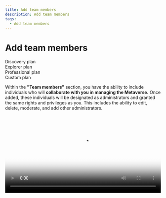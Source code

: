 ```yaml
---
title: Add team members
description: Add team members
tags:
  - Add team members
---
```


# **Add team members**

<div class="flex-row">
  <div class="plan">Discovery plan</div>
  <div class="plan">Explorer plan</div>
  <div class="plan">Professional plan</div>
  <div class="plan">Custom plan</div>
</div>

Within the **"Team members"** section, you have the ability to include individuals who will **collaborate with you in managing the Metaverse.** Once added, these individuals will be designated as administrators and granted the same rights and privileges as you. This includes the ability to edit, delete, moderate, and add other administrators.

<video src="https://storage.gra.cloud.ovh.net/v1/AUTH_e1c99afd0f334238a6e82db242940fff/exhibitions/vods/video-f2340619-2286-4a22-a812-8f472f88f7db/file/1716395763409-comp-41561.43270725725.mp4" playsInline controls width="100%" poster="https://storage.gra.cloud.ovh.net/v1/AUTH_e1c99afd0f334238a6e82db242940fff/exhibitions/vods/f2340619-2286-4a22-a812-8f472f88f7db/thumbnail/1716395762876-comp-64867.41654814232.png" />

To add a member as an administrator, **simply click on "Add new admin,"** enter their email address, and confirm the addition. It's important to note that for someone to assume the admin role, they must already be registered on the Mext platform.

> Recommendations: When adding members to your Metaverse Admin, it is essential to choose individuals whom you trust implicitly to assist you in monitoring activities and managing sensitive information, including visitor lists, partner details, and Metaverse statistics.

> Regularly reviewing the list of Metaverse Admin members is also crucial. Take the time to assess whether all current members are still necessary and actively involved in the management process. If someone is no longer required or has changed roles, it is advisable to remove them from the Metaverse Admin to maintain an up-to-date and secure team.

![Mext metaverse Dashboard Features Team Members](/img/metaverse/team-members.jpg)
